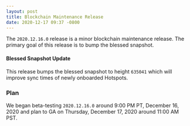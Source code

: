 ```yaml
---
layout: post
title: Blockchain Maintenance Release
date: 2020-12-17 09:37 -0800
---
```


The `2020.12.16.0` release is a minor blockchain maintenance release. The primary goal of this
release is to bump the blessed snapshot.

<!--truncate-->

#### Blessed Snapshot Update

This release bumps the blessed snapshot to height `635041` which will improve sync times of newly
onboarded Hotspots.

### Plan

We began beta-testing `2020.12.16.0` around 9:00 PM PT, December 16, 2020 and plan to GA on
Thursday, December 17, 2020 around 11:00 AM PST.
